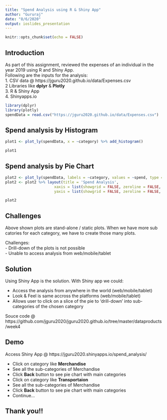 ---
title: "Spend Analysis using R & Shiny App"
author: "Gururaj"
date: "8/6/2020"
output: ioslides_presentation
---

```{r setup, include=FALSE}
knitr::opts_chunk$set(echo = FALSE)
```

## Introduction

As part of this assignment, reviewed the expenses of an individual in the year 2019 using R and Shiny App.  
Following are the inputs for the analysis:  
1. CSV data @  https://jguru2020.github.io/data/Expenses.csv  
2  Libraries like **dplyr** & **Plotly**  
3. R & Shiny App  
4. Shinyapps.io

```{r load, echo = FALSE, message=FALSE}
library(dplyr)
library(plotly)
spendData = read.csv("https://jguru2020.github.io/data/Expenses.csv")
```

## Spend analysis by Histogram

```{r plot-1, echo = FALSE, message=FALSE}

plot1 <- plot_ly(spendData, x = ~category) %>% add_histogram()

plot1

```  

## Spend analysis by Pie Chart

```{r plot-2, echo = FALSE, message=FALSE}

plot2 <- plot_ly(spendData, labels = ~category, values = ~spend, type = 'pie')
plot2 <- plot2 %>% layout(title = 'Spend Analysis',
                      xaxis = list(showgrid = FALSE, zeroline = FALSE, showticklabels = FALSE),
                      yaxis = list(showgrid = FALSE, zeroline = FALSE, showticklabels = FALSE))

plot2
```


## Challenges  

Above shown plots are stand-alone / static plots. When we have more sub catories for each category, 
we have to create those many plots.   

Challenges:  
- Drill-down of the plots is not possible  
- Unable to access analysis from web/mobile/tablet  

## Solution  

Using Shiny App is the solution. With Shiny app we could:

- Access the analysis from anywhere in the world (web/mobile/tablet)
- Look & Feel is same accross the platforms (web/mobile/tablet)
- Allows user to click on a slice of the pie to ‘drill-down’ into sub-categories of the chosen category  

Souce code @ https://github.com/jguru2020/jguru2020.github.io/tree/master/dataproducts/week4

## Demo

Access Shiny App @ https://jguru2020.shinyapps.io/spend_analysis/

- Click on category like **Merchandise**
- See all the sub-categories of Merchandise
- Click **Back** button to see pie chart with main categories
- Click on category like **Transportaion**
- See all the sub-categories of Merchandise
- Click **Back** button to see pie chart with main categories
- Continue...  



## Thank you!!


